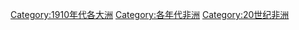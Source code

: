 [[Category:1910年代各大洲|Category:1910年代各大洲]]
[[Category:各年代非洲|Category:各年代非洲]]
[[Category:20世纪非洲|Category:20世纪非洲]]